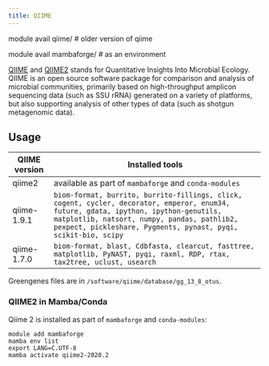 ```yaml
---
title: QIIME
---
```

   module avail qiime/ # older version of qiime

   module avail mambaforge/ # as an environment

[QIIME](http://qiime.org/) and [QIIME2](https://qiime2.org/) stands for Quantitative Insights Into Microbial Ecology. QIIME is an open source software package for comparison and analysis of microbial communities, primarily based on high-throughput amplicon sequencing data (such as SSU rRNA) generated on a variety of platforms, but also supporting analysis of other types of data (such as shotgun metagenomic data). 

## Usage

| QIIME version | Installed tools |
|------|-------|
| qiime2 | available as part of `mambaforge` and `conda-modules` |
| qiime-1.9.1 | `biom-format, burrito, burrito-fillings, click, cogent, cycler, decorator, emperor, enum34, future, gdata, ipython, ipython-genutils, matplotlib, natsort, numpy, pandas, pathlib2, pexpect, pickleshare, Pygments, pynast, pyqi, scikit-bio, scipy` |
| qiime-1.7.0 | `biom-format, blast, Cdbfasta, clearcut, fasttree, matplotlib, PyNAST, pyqi, raxml, RDP, rtax, tax2tree, uclust, usearch` |

Greengenes files are in `/software/qiime/database/gg_13_8_otus`. 

### QIIME2 in Mamba/Conda

Qiime 2 is installed as part of `mambaforge` and `conda-modules`:

```
module add mambaforge
mamba env list
export LANG=C.UTF-8
mamba activate qiime2-2020.2
```

